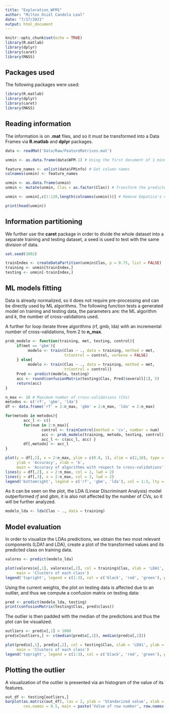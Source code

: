 ```yaml
---
title: "Exploration_WFM1"
author: "Milton Osiel Candela Leal"
date: "7/17/2021"
output: html_document
---
```


```r
knitr::opts_chunk$set(echo = TRUE)
library(R.matlab)
library(dplyr)
library(caret)
library(MASS)
```

## Packages used
The following packages were used:
```r
library(R.matlab)
library(dplyr)
library(caret)
library(MASS)
```

## Reading information
The information is on **.mat** files, and so it must be transformed into a Data Frames via **R.matlab** and **dplyr** packages.

```r
data <- readMat('Data/Raw/FeatureMatrices.mat')

unmin <- as.data.frame(data$WFM.1) # Using the first document of 1 minute

feature_names <- unlist(data$FMinfo) # Get column names
colnames(unmin) <- feature_names

unmin <- as.data.frame(unmin)
unmin <- mutate(unmin, Clas = as.factor(Clas)) # Transform the predicted variable to a factor

unmin <- unmin[,c(1:120,length(colnames(unmin)))] # Remove Empatica's variables (EDA TEMP HR HF)

print(head(unmin))
```

## Information partitioning
We further use the **caret** package in order to divide the whole dataset into a separate training and testing dataset, a seed is used to test with the same division of data.

```r
set.seed(1002)

trainIndex <- createDataPartition(unmin$Clas, p = 0.75, list = FALSE)
training <- unmin[trainIndex,]
testing <- unmin[-trainIndex,]
```

## ML models fitting
Data is already normalized, so it does not require pre-processing and can be directly used by ML algorithms. The following function tests a generated model on training and testing data, the parameters are: the ML algorithm and *k*, the number of cross-validations used.

A further for loop iterate three algorithms (rf, gmb, lda) with an incremental number of cross-validations, from 2 to **n_max**.

```r
prob_modelo <- function(training, met, testing, control){
     if(met == 'gbm'){
          modelo <- train(Clas ~ ., data = training, method = met,
                          trControl = control, verbose = FALSE)
     } else{
          modelo <- train(Clas ~ ., data = training, method = met,
                          trControl = control)}
     Pred <- predict(modelo, testing)
     acc <- round(confusionMatrix(testing$Clas, Pred)$overall[1], 5)
     return(acc)
}

n_max <- 10 # Maximum number of cross-validations (CVs)
metodos <- c('rf', 'gbm', 'lda')
df <- data.frame('rf' = 2:n_max, 'gbm' = 2:n_max, 'lda' = 2:n_max)

for(metodo in metodos){
        acc_l <- c()
        for(num in 2:n_max){
                control <- trainControl(method = 'cv', number = num)
                acc <- prob_modelo(training, metodo, testing, control)
                acc_l <- c(acc_l, acc) }
        df[,metodo] <- acc_l
}

plot(y = df[,1], x = 2:n_max, ylim = c(0.8, 1), xlim = c(2,10), type = 'l', col = 1, lwd = 2,
     ylab = 'Accuracy', xlab = 'k',
     main = 'Accuracy of algorithms with respect to cross-validations')
lines(y = df[,2], x = 2:n_max, col = 2, lwd = 2)
lines(y = df[,3], x = 2:n_max, col = 3, lwd = 2)
legend('bottomright', legend = c('rf', 'gbm', 'lda'), col = 1:3, lty = 1, lwd = 2)
```

As it can be seen on the plot, the LDA (Linear Discriminant Analysis) model outperformed *rf* and *gbm*, it is also not affected by the number of CVs, so it will be further analyzed.

```r
modelo_lda <- lda(Clas ~ ., data = training)
```

## Model evaluation

In order to visualize the LDAs predictions, we obtain the two most relevant components (LDA1 and LDA), create a plot of the transformed values and its predicted class on training data.
```r
valores <- predict(modelo_lda)

plot(valores$x[,1], valores$x[,2], col = training$Clas, xlab = 'LDA1', ylab = 'LDA2',
     main = 'Clusters of each class')
legend('topright', legend = c(1:3), col = c('black', 'red', 'green'), pch = 20)
```

Using the current weights, the plot on testing data is affected due to an outlier, and thus we compute a confusion matrix on testing data:

```r
pred <- predict(modelo_lda, testing)
print(confusionMatrix(testing$Clas, pred$class))
```

The outlier is then padded with the median of the predictions and thus the plot can be visualized.
```r
outliers <- pred$x[,1] > 1000
pred$x[outliers,] <- c(median(pred$x[,1]), median(pred$x[,2]))

plot(pred$x[,1], pred$x[,2], col = testing$Clas, xlab = 'LDA1', ylab = 'LDA2',
     main = 'Clusters of each class')
legend('topright', legend = c(1:3), col = c('black', 'red', 'green'), pch = 20)
```

## Plotting the outlier

A visualization of the outlier is presented via an histogram of the value of its features.
```r
out_df <- testing[outliers,]
barplot(as.matrix(out_df), las = 2, ylab = 'Standarized value', xlab = 'Feature name',
        cex.names = 0.5, main = paste('Value of row number', row.names(out_df)))
```